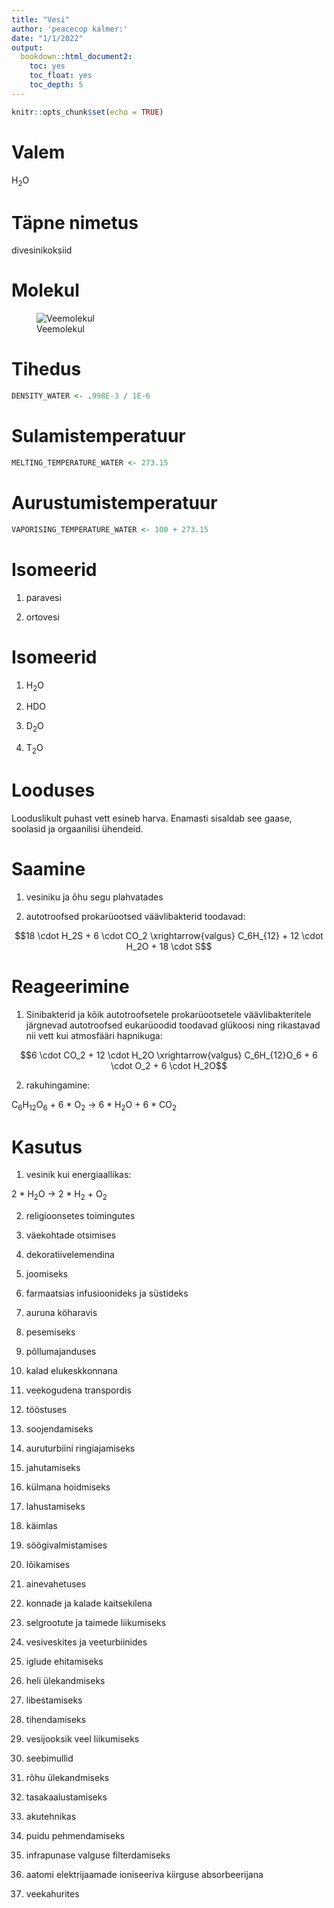 ```yaml
---
title: "Vesi"
author: 'peacecop kalmer:'
date: "1/1/2022"
output:
  bookdown::html_document2:
    toc: yes
    toc_float: yes
    toc_depth: 5
---
```


```r
knitr::opts_chunk$set(echo = TRUE)
```

# Valem

H~2~O

# Täpne nimetus

divesinikoksiid

# Molekul

![Veemolekul](Watermolecule.png)

# Tihedus

```r
DENSITY_WATER <- .998E-3 / 1E-6
```

# Sulamistemperatuur

```r
MELTING_TEMPERATURE_WATER <- 273.15
```

# Aurustumistemperatuur

```r
VAPORISING_TEMPERATURE_WATER <- 100 + 273.15
```

# Isomeerid

1. paravesi

2. ortovesi

# Isomeerid

1. H~2~O

2. HDO

3. D~2~O

4. T~2~O

# Looduses

Looduslikult puhast vett esineb harva. Enamasti sisaldab see gaase, soolasid ja orgaanilisi ühendeid.

# Saamine

1. vesiniku ja õhu segu plahvatades

2. autotroofsed prokarüootsed väävlibakterid toodavad:

$$18 \cdot H_2S + 6 \cdot CO_2 \xrightarrow{valgus} C_6H_{12} + 12 \cdot H_2O + 18 \cdot S$$

# Reageerimine

1. Sinibakterid ja kõik autotroofsetele prokarüootsetele väävlibakteritele järgnevad autotroofsed eukarüoodid toodavad glükoosi ning rikastavad nii vett kui atmosfääri hapnikuga:

$$6 \cdot CO_2 + 12 \cdot H_2O \xrightarrow{valgus} C_6H_{12}O_6 + 6 \cdot O_2 + 6 \cdot H_2O$$

2. rakuhingamine:

C~6~H~12~O~6~ + 6 * O~2~ -> 6 * H~2~O + 6 * CO~2~

# Kasutus

1. vesinik kui energiaallikas:

2 * H~2~O -> 2 * H~2~ + O~2~

2. religioonsetes toimingutes

3. väekohtade otsimises

4. dekoratiivelemendina

5. joomiseks

6. farmaatsias infusioonideks ja süstideks

7. auruna köharavis

8. pesemiseks

9. põllumajanduses

10. kalad elukeskkonnana

11. veekogudena transpordis

12. tööstuses

13. soojendamiseks

14. auruturbiini ringiajamiseks

15. jahutamiseks

16. külmana hoidmiseks

17. lahustamiseks

18. käimlas

19. söögivalmistamises

20. lõikamises

21. ainevahetuses

22. konnade ja kalade kaitsekilena

23. selgrootute ja taimede liikumiseks

24. vesiveskites ja veeturbiinides

25. iglude ehitamiseks

26. heli ülekandmiseks

27. libestamiseks

28. tihendamiseks

29. vesijooksik veel liikumiseks

30. seebimullid

31. rõhu ülekandmiseks

32. tasakaalustamiseks

33. akutehnikas

34. puidu pehmendamiseks

35. infrapunase valguse filterdamiseks

36. aatomi elektrijaamade ioniseeriva kiirguse absorbeerijana

37. veekahurites
